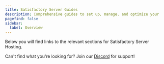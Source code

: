 ```yaml
---
title: Satisfactory Server Guides
description: Comprehensive guides to set up, manage, and optimize your Satisfactory server.
pagefind: false
sidebar:
  label: Overview
---
```




Below you will find links to the relevant sections for Satisfactory Server Hosting.


<DirectoryListing />

Can't find what you're looking for? Join our [Discord](https://discord.gg/FN4XgbAwzr) for support!